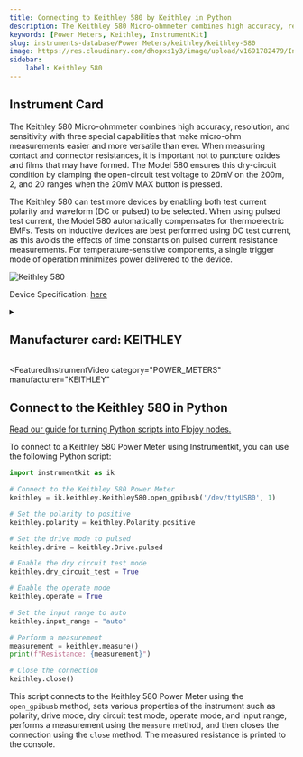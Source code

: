```yaml
---
title: Connecting to Keithley 580 by Keithley in Python
description: The Keithley 580 Micro-ohmmeter combines high accuracy, resolution, and sensitivity with three special capabilities that make micro-ohm measurements easier and more versatile than ever. When measuring contact and connector resistances, it is important not to puncture oxides and films that may have formed. The Model 580 ensures this dry-circuit condition by clamping the open-circuit test voltage to 20mV on the 200m, 2, and 20 ranges when the 20mV MAX button is pressed.  The Keithley 580 can test more devices by enabling both test current polarity and waveform (DC or pulsed) to be selected. When using pulsed test current, the Model 580 automatically compensates for thermoelectric EMFs. Tests on inductive devices are best performed using DC test current, as this avoids the effects of time constants on pulsed current resistance measurements. For temperature-sensitive components, a single trigger mode of operation minimizes power delivered to the device.
keywords: [Power Meters, Keithley, InstrumentKit] 
slug: instruments-database/Power Meters/keithley/keithley-580 
image: https://res.cloudinary.com/dhopxs1y3/image/upload/v1691782479/Instruments/Power%20Meters/Keithley-580/Keithley-580.jpg
sidebar:
    label: Keithley 580 
---
```



## Instrument Card

The Keithley 580 Micro-ohmmeter combines high accuracy, resolution, and sensitivity with three special capabilities that make micro-ohm measurements easier and more versatile than ever. When measuring contact and connector resistances, it is important not to puncture oxides and films that may have formed. The Model 580 ensures this dry-circuit condition by clamping the open-circuit test voltage to 20mV on the 200m, 2, and 20 ranges when the 20mV MAX button is pressed.

The Keithley 580 can test more devices by enabling both test current polarity and waveform (DC or pulsed) to be selected. When using pulsed test current, the Model 580 automatically compensates for thermoelectric EMFs. Tests on inductive devices are best performed using DC test current, as this avoids the effects of time constants on pulsed current resistance measurements. For temperature-sensitive components, a single trigger mode of operation minimizes power delivered to the device.

![Keithley 580](https://res.cloudinary.com/dhopxs1y3/image/upload/v1691782479/Instruments/Power%20Meters/Keithley-580/Keithley-580.jpg)

Device Specification: [here](https://www.testequipmenthq.com/datasheets/KEITHLEY-580-Datasheet.pdf)

<details style={{ marginTop: "15px"}}>
<summary><h2 style={{display:'inline'}}>Manufacturer card: KEITHLEY</h2></summary>

![KEITHLEY](https://res.cloudinary.com/dhopxs1y3/image/upload/v1692806202/Instruments/Vendor%20Logos/Keithley.png)

Keithley Instruments is a measurement and instrument company headquartered in Solon, Ohio, that develops, manufactures, markets, and sells data acquisition products, as well as complete systems for high-volume production and assembly testing.

- Headquarters: Cleveland, Ohio, United States
- Yearly Revenue (millions, USD): 110.6
- Vendor Website: [here](https://www.tek.com/en)

</details>


<FeaturedInstrumentVideo
  category="POWER_METERS"
  manufacturer="KEITHLEY"
></FeaturedInstrumentVideo>

## Connect to the Keithley 580 in Python

[Read our guide for turning Python scripts into Flojoy nodes.](https://docs.flojoy.ai/contribution/blocks/custom-flojoy-block/)



<Tabs>
<TabItem value="Flojoy" label="Flojoy" className="flojoy-instrument-tabs">

<NodeCardCollection category="POWER_METERS" manufacturer="Keithley"></NodeCardCollection>

</TabItem>
<TabItem value="InstrumentKit" label="InstrumentKit">

To connect to a Keithley 580 Power Meter using Instrumentkit, you can use the following Python script:

```python
import instrumentkit as ik

# Connect to the Keithley 580 Power Meter
keithley = ik.keithley.Keithley580.open_gpibusb('/dev/ttyUSB0', 1)

# Set the polarity to positive
keithley.polarity = keithley.Polarity.positive

# Set the drive mode to pulsed
keithley.drive = keithley.Drive.pulsed

# Enable the dry circuit test mode
keithley.dry_circuit_test = True

# Enable the operate mode
keithley.operate = True

# Set the input range to auto
keithley.input_range = "auto"

# Perform a measurement
measurement = keithley.measure()
print(f"Resistance: {measurement}")

# Close the connection
keithley.close()
```

This script connects to the Keithley 580 Power Meter using the `open_gpibusb` method, sets various properties of the instrument such as polarity, drive mode, dry circuit test mode, operate mode, and input range, performs a measurement using the `measure` method, and then closes the connection using the `close` method. The measured resistance is printed to the console.

</TabItem>
</Tabs>